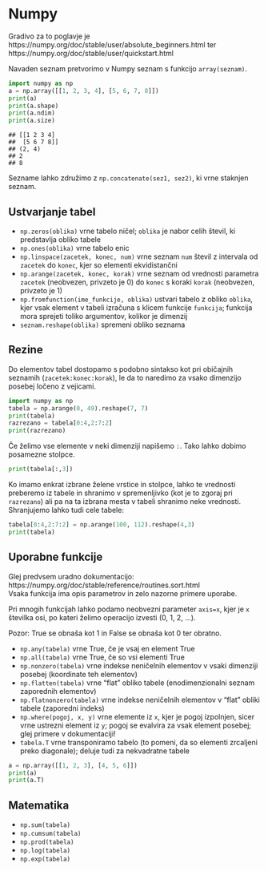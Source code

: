 # Numpy

Gradivo za to poglavje je https://numpy.org/doc/stable/user/absolute_beginners.html 
ter https://numpy.org/doc/stable/user/quickstart.html

Navaden seznam pretvorimo v Numpy seznam s funkcijo `array(seznam)`.

```python
import numpy as np
a = np.array([[1, 2, 3, 4], [5, 6, 7, 8]])
print(a)
print(a.shape)
print(a.ndim)
print(a.size)
```

```
## [[1 2 3 4]
##  [5 6 7 8]]
## (2, 4)
## 2
## 8
```

Sezname lahko združimo z `np.concatenate(sez1, sez2)`, ki vrne staknjen seznam.

## Ustvarjanje tabel

- `np.zeros(oblika)` vrne tabelo ničel; `oblika` je nabor celih števil, ki predstavlja obliko tabele
- `np.ones(oblika)` vrne tabelo enic
- `np.linspace(zacetek, konec, num)` vrne seznam `num` števil z intervala od `zacetek` do `konec`, kjer so elementi ekvidistančni
- `np.arange(zacetek, konec, korak)` vrne seznam od vrednosti parametra `zacetek` (neobvezen, privzeto je 0) do `konec` s koraki `korak` (neobvezen, privzeto je 1)
- `np.fromfunction(ime_funkcije, oblika)` ustvari tabelo z obliko `oblika`, kjer 
vsak element v tabeli izračuna s klicem funkcije `funkcija`; funkcija mora sprejeti toliko argumentov, kolikor je dimenzij
- `seznam.reshape(oblika)` spremeni obliko seznama

## Rezine

Do elementov tabel dostopamo s podobno sintakso kot pri običajnih seznamih 
(`zacetek:konec:korak`), le da to naredimo za vsako dimenzijo posebej ločeno z vejicami.

```python
import numpy as np
tabela = np.arange(0, 49).reshape(7, 7)
print(tabela)
razrezano = tabela[0:4,2:7:2]
print(razrezano)
```

Če želimo vse elemente v neki dimenziji napišemo `:`. Tako lahko dobimo posamezne stolpce.

```python
print(tabela[:,3])
```

Ko imamo enkrat izbrane želene vrstice in stolpce, lahko te vrednosti preberemo iz tabele in shranimo v spremenljivko (kot je to zgoraj pri `razrezano`) ali pa na ta izbrana mesta v tabeli shranimo neke vrednosti. Shranjujemo lahko tudi cele tabele:

```python
tabela[0:4,2:7:2] = np.arange(100, 112).reshape(4,3)
print(tabela)
```

## Uporabne funkcije

Glej predvsem uradno dokumentacijo: https://numpy.org/doc/stable/reference/routines.sort.html  
Vsaka funkcija ima opis parametrov in zelo nazorne primere uporabe. 

Pri mnogih funkcijah lahko podamo neobvezni parameter `axis=x`, kjer je `x` 
številka osi, po kateri želimo operacijo izvesti (0, 1, 2, ...).

Pozor: True se obnaša kot 1 in False se obnaša kot 0 ter obratno.

- `np.any(tabela)` vrne True, če je vsaj en element True
- `np.all(tabela)` vrne True, če so vsi elementi True
- `np.nonzero(tabela)` vrne indekse neničelnih elementov v vsaki dimenziji posebej (koordinate teh elementov)
- `np.flatten(tabela)` vrne "flat" obliko tabele (enodimenzionalni seznam zaporednih elementov)
- `np.flatnonzero(tabela)` vrne indekse neničelnih elementov v "flat" obliki tabele (zaporedni indeks)
- `np.where(pogoj, x, y)` vrne elemente iz `x`, kjer je pogoj izpolnjen, sicer vrne ustrezni element iz `y`; pogoj se evalvira za vsak element posebej; glej primere v dokumentaciji!
- `tabela.T` vrne transponiramo tabelo (to pomeni, da so elementi zrcaljeni preko diagonale); deluje tudi za nekvadratne tabele

```python
a = np.array([[1, 2, 3], [4, 5, 6]])
print(a)
print(a.T)
```

## Matematika

- `np.sum(tabela)`
- `np.cumsum(tabela)`
- `np.prod(tabela)`
- `np.log(tabela)`
- `np.exp(tabela)`
